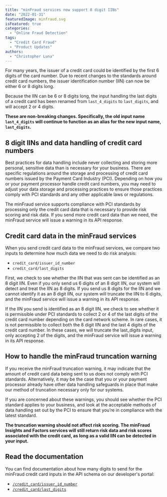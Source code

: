 ```yaml
---
title: "minFraud services now support 8 digit IINs"
date: "2022-01-31"
featuredImage: minfraud.svg
isFeatured: true
categories:
  - "Online Fraud Detection"
tags:
  - "Credit Card Fraud"
  - "Product Updates"
authors:
  - "Christopher Luna"
---
```


For many years, the issuer of a credit card could be identified by the first 6
digits of the card number. Due to recent changes to the standards around credit
card numbers, the issuer identification number (IIN) can now be either 6 or 8
digits long.

Because the IIN can be 6 or 8 digits long, the input handling the
last digits of a credit card has been renamed from `last_4_digits` to
`last_digits`, and will accept 2 or 4 digits.

**These are non-breaking changes. Specifically, the old input name
`last_4_digits` will continue to function as an alias for the new input name,
`last_digits`.**

## 8 digit IINs and data handling of credit card numbers
Best practices for data handling include never collecting and storing more
personal, sensitive data than is necessary for your business. There are specific
regulations around the storage and processing of credit card numbers issued by
the Payment Card Industry (PCI). Depending on how you or your payment processor
handle credit card numbers, you may need to adjust your data storage and
processing practices to ensure those practices comply with PCI standards and any
other applicable laws or regulations.

The minFraud service supports compliance with PCI standards by processing only
the credit card data that is necessary to provide risk scoring and risk data.
If you send more credit card data than we need, the minFraud service will issue
a warning in its API response.

## Credit card data in the minFraud services
When you send credit card data to the minFraud services, we compare two inputs
to determine how much data we need to do risk analysis:

- `credit_card/issuer_id_number`
- `credit_card/last_digits`

First, we check to see whether the IIN that was sent can be identified as an 8
digit IIN. Even if you only send us 6 digits of an 8 digit IIN, our system will
detect and treat the IIN as 8 digits. If you send us 8 digits for the IIN and we
cannot identify it as an 8 digit IIN, our system will truncate the IIN to 6
digits, and the minFraud service will issue a warning in its API response.

If the IIN you send is identified as an 8 digit IIN, we check to see whether it
is permissible under PCI standards to collect 2 or 4 of the last digits of the
credit card number depending on the card network scheme. In rare cases, it is
not permissible to collect both the 8 digit IIN and the last 4 digits of the
credit card number. In these cases, we will truncate the last_digits input, only
accepting 2 of the digits, and the minFraud service will issue a warning in its
API response.

## How to handle the minFraud truncation warning
If you receive the minFraud truncation warning, it may indicate that the amount
of credit card data being sent to us does not comply with PCI standards.
Alternatively, it may be the case that you or your payment processor already
have other data handling safeguards in place that make our method of truncation
necessary only for our systems.

If you are concerned about these warnings, you should see whether the PCI
standard applies to your business, and look at the acceptable methods of data
handling set out by the PCI to ensure that you’re in compliance with the latest
standard.

**The truncation warning should not affect risk scoring. The minFraud Insights
and Factors services will still return risk data and risk scores associated with
the credit card, as long as a valid IIN can be detected in your input.**

## Read the documentation
You can find documentation about how many digits to send for the minFraud credit
card inputs in the API schema on our developer's portal:

- [`/credit_card/issuer_id_number`](https://dev.maxmind.com/minfraud/api-documentation/requests?lang=en#schema--request--credit-card__issuer_id_number)
- [`/credit_card/last_digits`](https://dev.maxmind.com/minfraud/api-documentation/requests?lang=en#schema--request--credit-card__last_digits)
